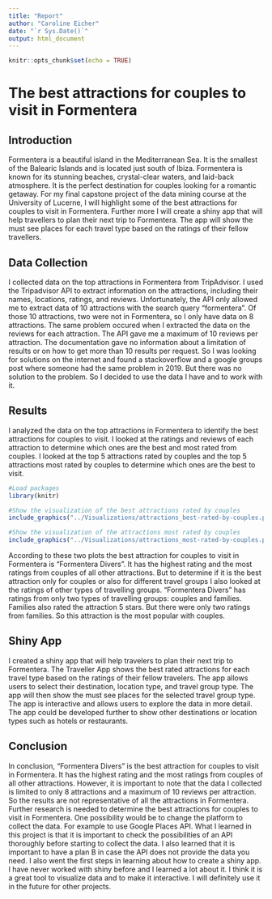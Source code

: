```yaml
---
title: "Report"
author: "Caroline Eicher"
date: "`r Sys.Date()`"
output: html_document
---
```


```r
knitr::opts_chunk$set(echo = TRUE)
```

# The best attractions for couples to visit in Formentera

## Introduction
Formentera is a beautiful island in the Mediterranean Sea. It is the smallest of the Balearic Islands and is located just south of Ibiza. Formentera is known for its stunning beaches, crystal-clear waters, and laid-back atmosphere. It is the perfect destination for couples looking for a romantic getaway. For my final capstone project of the data mining course at the University of Lucerne, I will highlight some of the best attractions for couples to visit in Formentera. Further more I will create a shiny app that will help travellers to plan their next trip to Formentera. The app will show the must see places for each travel type based on the ratings of their fellow travellers.

## Data Collection
I collected data on the top attractions in Formentera from TripAdvisor. I used the Tripadvisor API to extract information on the attractions, including their names, locations, ratings, and reviews. Unfortunately, the API only allowed me to extract data of 10 attractions with the search query "formentera". Of those 10 attractions, two were not in Formentera, so I only have data on 8 attractions. The same problem occured when I extracted the data on the reviews for each attraction. The API gave me a maximum of 10 reviews per attraction. The documentation gave no information about a limitation of results or on how to get more than 10 results per request. So I was looking for solutions on the internet and found a stackoverflow and a google groups post where someone had the same problem in 2019. But there was no solution to the problem. So I decided to use the data I have and to work with it.

## Results
I analyzed the data on the top attractions in Formentera to identify the best attractions for couples to visit. I looked at the ratings and reviews of each attraction to determine which ones are the best and most rated from couples. I looked at the top 5 attractions rated by couples and the top 5 attractions most rated by couples to determine which ones are the best to visit.
```r
#Load packages
library(knitr)

#Show the visualization of the best attractions rated by couples
include_graphics("../Visualizations/attractions_best-rated-by-couples.png")
```

```r
#Show the visualization of the attractions most rated by couples
include_graphics("../Visualizations/attractions_most-rated-by-couples.png")
```

According to these two plots the best attraction for couples to visit in Formentera is "Formentera Divers". It has the highest rating and the most ratings from couples of all other attractions. But to determine if it is the best attraction only for couples or also for different travel groups I also looked at the ratings of other types of travelling groups. 
"Formentera Divers" has ratings from only two types of travelling groups: couples and families. Families also rated the attraction 5 stars. But there were only two ratings from families. So this attraction is the most popular with couples.

## Shiny App
I created a shiny app that will help travelers to plan their next trip to Formentera. The Traveller App shows the best rated attractions for each travel type based on the ratings of their fellow travelers. The app allows users to select their destination, location type, and travel group type. The app will then show the must see places for the selected travel group type. The app is interactive and allows users to explore the data in more detail. The app could be developed further to show other destinations or location types such as hotels or restaurants. 


## Conclusion
In conclusion, "Formentera Divers" is the best attraction for couples to visit in Formentera. It has the highest rating and the most ratings from couples of all other attractions.
However, it is important to note that the data I collected is limited to only 8 attractions and a maximum of 10 reviews per attraction. So the results are not representative of all the attractions in Formentera. Further research is needed to determine the best attractions for couples to visit in Formentera. One possibility would be to change the platform to collect the data. For example to use Google Places API. 
What I learned in this project is that it is important to check the possibilities of an API thoroughly before starting to collect the data. I also learned that it is important to have a plan B in case the API does not provide the data you need. 
I also went the first steps in learning about how to create a shiny app. I have never worked with shiny before and I learned a lot about it. I think it is a great tool to visualize data and to make it interactive. I will definitely use it in the future for other projects. 